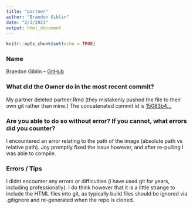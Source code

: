 ```yaml
---
title: "partner"
author: "Braedon Giblin"
date: "2/3/2021"
output: html_document
---
```


```r
knitr::opts_chunk$set(echo = TRUE)
```

### Name
Braedon Giblin -- [GitHub](https://github.com/bgiblin084)

### What did the Owner do in the most recent commit? 
My partner deleted partner.Rmd (they mistakenly pushed the file to their own git rather than mine.) The concatenated commit id is [15083b4...](https://github.com/yufeih0104/ds202_hw1/commit/15083b49dbec5bca6855a0624554a27fe4a18f6b)

###  Are you able to do so without error? If you cannot, what errors did you counter?
I encountered an error relating to the path of the image (absolute path vs relative path). Joy promptly fixed the issue however, and after re-pulling I was able to compile.

### Errors / Tips
I didnt encounter any errors or difficulties (i have used git for years, including professionally). I do think however that it is a little strange to include the HTML files into git, as typically build files should be ignored via .gitignore and re-generated when the repo is cloned.